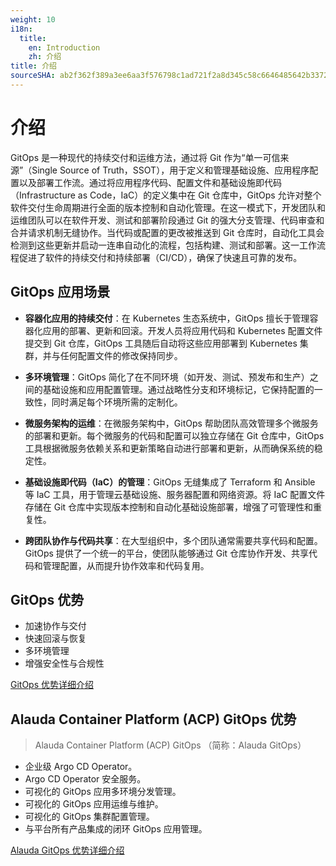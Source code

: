 ```yaml
---
weight: 10
i18n:
  title:
    en: Introduction
    zh: 介绍
title: 介绍
sourceSHA: ab2f362f389a3ee6aa3f576798c1ad721f2a8d345c58c6646485642b3372fa41
---
```



# 介绍

GitOps 是一种现代的持续交付和运维方法，通过将 Git 作为“单一可信来源”（Single Source of Truth，SSOT），用于定义和管理基础设施、应用程序配置以及部署工作流。通过将应用程序代码、配置文件和基础设施即代码（Infrastructure as Code，IaC）的定义集中在 Git 仓库中，GitOps 允许对整个软件交付生命周期进行全面的版本控制和自动化管理。在这一模式下，开发团队和运维团队可以在软件开发、测试和部署阶段通过 Git 的强大分支管理、代码审查和合并请求机制无缝协作。当代码或配置的更改被推送到 Git 仓库时，自动化工具会检测到这些更新并启动一连串自动化的流程，包括构建、测试和部署。这一工作流程促进了软件的持续交付和持续部署（CI/CD），确保了快速且可靠的发布。

## GitOps 应用场景

- **容器化应用的持续交付**：在 Kubernetes 生态系统中，GitOps 擅长于管理容器化应用的部署、更新和回滚。开发人员将应用代码和 Kubernetes 配置文件提交到 Git 仓库，GitOps 工具随后自动将这些应用部署到 Kubernetes 集群，并与任何配置文件的修改保持同步。

- **多环境管理**：GitOps 简化了在不同环境（如开发、测试、预发布和生产）之间的基础设施和应用配置管理。通过战略性分支和环境标记，它保持配置的一致性，同时满足每个环境所需的定制化。

- **微服务架构的运维**：在微服务架构中，GitOps 帮助团队高效管理多个微服务的部署和更新。每个微服务的代码和配置可以独立存储在 Git 仓库中，GitOps 工具根据微服务依赖关系和更新策略自动进行部署和更新，从而确保系统的稳定性。

- **基础设施即代码（IaC）的管理**：GitOps 无缝集成了 Terraform 和 Ansible 等 IaC 工具，用于管理云基础设施、服务器配置和网络资源。将 IaC 配置文件存储在 Git 仓库中实现版本控制和自动化基础设施部署，增强了可管理性和重复性。

- **跨团队协作与代码共享**：在大型组织中，多个团队通常需要共享代码和配置。GitOps 提供了一个统一的平台，使团队能够通过 Git 仓库协作开发、共享代码和管理配置，从而提升协作效率和代码复用。

## GitOps 优势

- 加速协作与交付
- 快速回滚与恢复
- 多环境管理
- 增强安全性与合规性

[GitOps 优势详细介绍](../gitops/concept/gitops_concept_infro.mdx#gitops-advantage)

## Alauda Container Platform (ACP) GitOps 优势
> Alauda Container Platform (ACP) GitOps （简称：Alauda GitOps）

- 企业级 Argo CD Operator。
- Argo CD Operator 安全服务。
- 可视化的 GitOps 应用多环境分发管理。
- 可视化的 GitOps 应用运维与维护。
- 可视化的 GitOps 集群配置管理。
- 与平台所有产品集成的闭环 GitOps 应用管理。

[Alauda GitOps 优势详细介绍](../gitops/concept/alauda_gitops_concept_info/alauda_gitops_concept_argocd.mdx#alauda-gitops-advantage)
